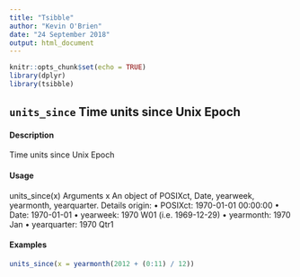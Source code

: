 ```yaml
---
title: "Tsibble"
author: "Kevin O'Brien"
date: "24 September 2018"
output: html_document
---
```


```r
knitr::opts_chunk$set(echo = TRUE)
library(dplyr)
library(tsibble)
```
## ``units_since`` Time units since Unix Epoch

#### Description 
Time units since Unix Epoch

#### Usage
units_since(x)
Arguments x An object of POSIXct, Date, yearweek, yearmonth, yearquarter.
Details origin: • POSIXct: 1970-01-01 00:00:00 • Date: 1970-01-01 • yearweek: 1970 W01 (i.e. 1969-12-29) • yearmonth: 1970 Jan • yearquarter: 1970 Qtr1

#### Examples
```r
units_since(x = yearmonth(2012 + (0:11) / 12))
```

